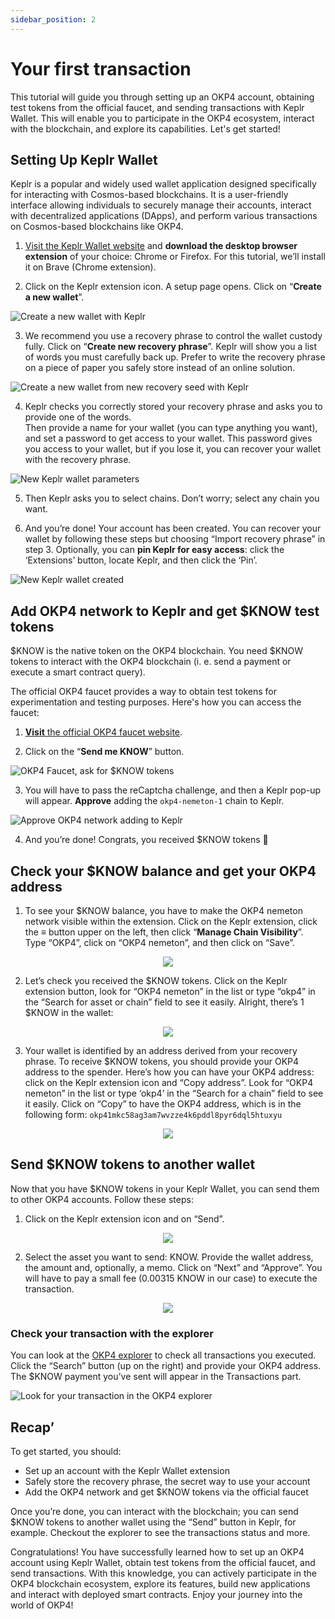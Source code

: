 ```yaml
---
sidebar_position: 2
---
```


# Your first transaction

This tutorial will guide you through setting up an OKP4 account, obtaining test tokens from the official faucet, and sending transactions with Keplr Wallet. This will enable you to participate in the OKP4 ecosystem, interact with the blockchain, and explore its capabilities. Let's get started!

## Setting Up Keplr Wallet

Keplr is a popular and widely used wallet application designed specifically for interacting with Cosmos-based blockchains. It is a user-friendly interface allowing individuals to securely manage their accounts, interact with decentralized applications (DApps), and perform various transactions on Cosmos-based blockchains like OKP4.

1. [Visit the Keplr Wallet website](https://www.keplr.app/download) and **download the desktop browser extension** of your choice: Chrome or Firefox. For this tutorial, we’ll install it on Brave (Chrome extension).

2. Click on the Keplr extension icon. A setup page opens. Click on “**Create a new wallet**”.

![Create a new wallet with Keplr](/img/content/tutorials/keplr-1.webp)

3. We recommend you use a recovery phrase to control the wallet custody fully. Click on “**Create new recovery phrase**”. Keplr will show you a list of words you must carefully back up. Prefer to write the recovery phrase on a piece of paper you safely store instead of an online solution.  

![Create a new wallet from new recovery seed with Keplr](/img/content/tutorials/keplr-2.webp)

4. Keplr checks you correctly stored your recovery phrase and asks you to provide one of the words.  
Then provide a name for your wallet (you can type anything you want), and set a password to get access to your wallet. This password gives you access to your wallet, but if you lose it, you can recover your wallet with the recovery phrase.

![New Keplr wallet parameters](/img/content/tutorials/keplr-3.webp)

5. Then Keplr asks you to select chains. Don’t worry; select any chain you want.

6. And you’re done! Your account has been created. You can recover your wallet by following these steps but choosing “Import recovery phrase” in step 3.
Optionally, you can **pin Keplr for easy access**: click the ‘Extensions’ button, locate Keplr, and then click the ‘Pin’.

![New Keplr wallet created](/img/content/tutorials/keplr-4.webp)

## Add OKP4 network to Keplr and get $KNOW test tokens

$KNOW is the native token on the OKP4 blockchain. You need $KNOW tokens to interact with the OKP4 blockchain (i. e. send a payment or execute a smart contract query).

The official OKP4 faucet provides a way to obtain test tokens for experimentation and testing purposes. Here's how you can access the faucet:

1. [**Visit** the official OKP4 faucet website](https://faucet.okp4.network/).

2. Click on the “**Send me KNOW**” button.

![OKP4 Faucet, ask for $KNOW tokens](/img/content/tutorials/keplr-5.webp)

3. You will have to pass the reCaptcha challenge, and then a Keplr pop-up will appear. **Approve** adding the `okp4-nemeton-1` chain to Keplr.

![Approve OKP4 network adding to Keplr](/img/content/tutorials/keplr-6.webp)

4. And you’re done! Congrats, you received $KNOW tokens 🥳

## Check your $KNOW balance and get your OKP4 address

1. To see your $KNOW balance, you have to make the OKP4 nemeton network visible within the extension. Click on the Keplr extension, click the **≡** button upper on the left, then click “**Manage Chain Visibility**”. Type “OKP4”, click on “OKP4 nemeton”, and then click on “Save”.

<center><img src="/img/content/tutorials/keplr-8.webp"></img></center>

2. Let’s check you received the $KNOW tokens. Click on the Keplr extension button, look for “OKP4 nemeton” in the list or type “okp4” in the “Search for asset or chain” field to see it easily. Alright, there’s 1 $KNOW in the wallet:

<center><img src="/img/content/tutorials/keplr-9.webp"></img></center>

3. Your wallet is identified by an address derived from your recovery phrase. To receive $KNOW tokens, you should provide your OKP4 address to the spender.
Here’s how you can have your OKP4 address: click on the Keplr extension icon and “Copy address”. Look for “OKP4 nemeton” in the list or type ‘okp4’ in the “Search for a chain” field to see it easily. Click on “Copy” to have the OKP4 address, which is in the following form:  `okp41mkc58ag3am7wvzze4k6pddl8pyr6dql5htuxyu`

<center><img src="/img/content/tutorials/keplr-10.webp"></img></center>

## Send $KNOW tokens to another wallet

Now that you have $KNOW tokens in your Keplr Wallet, you can send them to other OKP4 accounts. Follow these steps:

1. Click on the Keplr extension icon and on “Send”.

<center><img src="/img/content/tutorials/keplr-11.webp"></img></center>

2. Select the asset you want to send: KNOW. Provide the wallet address, the amount and, optionally, a memo. Click on “Next” and “Approve”. You will have to pay a small fee (0.00315 KNOW in our case) to execute the transaction.

<center><img src="/img/content/tutorials/keplr-12.webp"></img></center>

### Check your transaction with the explorer

You can look at the [OKP4 explorer](https://explore.okp4.network/OKP4%20testnet) to check all transactions you executed. Click the “Search” button (up on the right) and provide your OKP4 address. The $KNOW payment you’ve sent will appear in the Transactions part.

![Look for your transaction in the OKP4 explorer](/img/content/tutorials/keplr-13.webp)

## Recap’

To get started, you should:

- Set up an account with the Keplr Wallet extension
- Safely store the recovery phrase, the secret way to use your account
- Add the OKP4 network and get $KNOW tokens via the official faucet

Once you’re done, you can interact with the blockchain; you can send $KNOW tokens to another wallet using the “Send” button in Keplr, for example. Checkout the explorer to see the transactions status and more.

Congratulations! You have successfully learned how to set up an OKP4 account using Keplr Wallet, obtain test tokens from the official faucet, and send transactions. With this knowledge, you can actively participate in the OKP4 blockchain ecosystem, explore its features, build new applications and interact with deployed smart contracts. Enjoy your journey into the world of OKP4!
